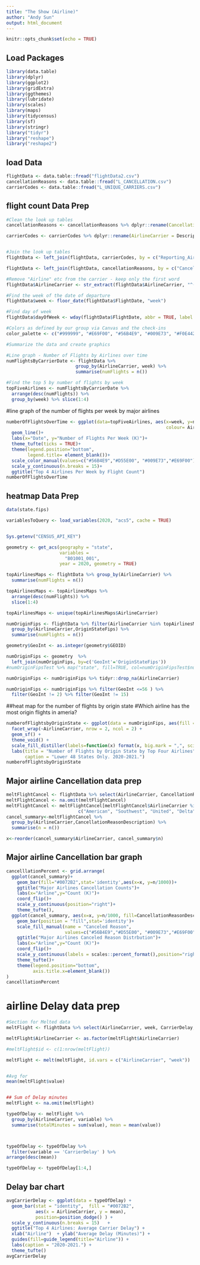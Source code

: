 ```yaml
---
title: "The Show (Airline)"
author: "Andy Sun"
output: html_document
---
```


```r
knitr::opts_chunk$set(echo = TRUE)
```

## Load Packages

```r
library(data.table)
library(dplyr)
library(ggplot2)
library(gridExtra)
library(ggthemes)
library(lubridate)
library(scales)
library(maps)
library(tidycensus)
library(sf)
library(stringr)
library("tidyr")
library("reshape")
library("reshape2")
```

## load Data
```r
flightData <- data.table::fread("flightData2.csv")
cancellationReasons <- data.table::fread("L_CANCELLATION.csv")
carrierCodes <- data.table::fread("L_UNIQUE_CARRIERS.csv")
```
## flight count Data Prep
```r
#Clean the look up tables
cancellationReasons <- cancellationReasons %>% dplyr::rename(CancellationReasonDescription = Description)

carrierCodes <- carrierCodes %>% dplyr::rename(AirlineCarrier = Description)


#Join the look up tables
flightData <- left_join(flightData, carrierCodes, by = c("Reporting_Airline" = "Code"))

flightData <- left_join(flightData, cancellationReasons, by = c("CancellationCode" = "Code"))

#Remove "Airline" etc from the carrier - keep only the first word
flightData$AirlineCarrier <- str_extract(flightData$AirlineCarrier, "^([^\\s]+)")

#Find the week of the date of departure
flightData$week <- floor_date(flightData$FlightDate, "week")

#Find day of week
flightData$dayOfWeek <- wday(flightData$FlightDate, abbr = TRUE, label = TRUE)

#Colors as defined by our group via Canvas and the check-ins
color_palette <- c("#999999", "#E69F00", "#56B4E9", "#009E73", "#F0E442", "#0072B2", "#D55E00", "#CC79A7")

#Summarize the data and create graphics

#Line graph - Number of Flights by Airlines over time
numFlightsByCarrierDate <- flightData %>%
                          group_by(AirlineCarrier, week) %>%
                          summarise(numFlights = n())

#Find the top 5 by number of flights by week
topFiveAirlines <- numFlightsByCarrierDate %>% 
  arrange(desc(numFlights)) %>% 
  group_by(week) %>% slice(1:4)
```

#line graph of the number of flights per week by major airlines
```r
numberOfFlightsOverTime <- ggplot(data=topFiveAirlines, aes(x=week, y=numFlights/1000, 
                                                            colour= AirlineCarrier))+
  geom_line()+
  labs(x="Date", y="Number of Flights Per Week (K)")+
  theme_tufte(ticks = TRUE)+
  theme(legend.position="bottom",
        legend.title= element_blank())+
  scale_color_manual(values=c("#56B4E9","#D55E00", "#009E73","#E69F00"))+ #add color dark blue, Red, light blue, Orange
  scale_y_continuous(n.breaks = 15)+
  ggtitle("Top 4 Airlines Per Week by Flight Count")
numberOfFlightsOverTime 
```
## heatmap Data Prep
```r
data(state.fips)

variablesToQuery <- load_variables(2020, "acs5", cache = TRUE)


Sys.getenv("CENSUS_API_KEY")

geometry <- get_acs(geography = "state",
                    variables = 	
                      "B01001_001", 
                    year = 2020, geometry = TRUE)

topAirlinesMaps <- flightData %>% group_by(AirlineCarrier) %>%
  summarise(numFlights = n())

topAirlinesMaps <- topAirlinesMaps %>% 
  arrange(desc(numFlights)) %>% 
  slice(1:4)

topAirlinesMaps <- unique(topAirlinesMaps$AirlineCarrier)

numOriginFips <- flightData %>% filter(AirlineCarrier %in% topAirlinesMaps) %>% 
  group_by(AirlineCarrier,OriginStateFips) %>%
  summarise(numFlights = n())

geometry$GeoInt <- as.integer(geometry$GEOID)

numOriginFips <- geometry  %>% 
  left_join(numOriginFips, by=c('GeoInt'='OriginStateFips')) 
#numOriginFipsTest %>% map("state", fill=TRUE, col=numOriginFipsTest$numFlights)

numOriginFips <- numOriginFips %>% tidyr::drop_na(AirlineCarrier)

numOriginFips <- numOriginFips %>% filter(GeoInt <=56 ) %>% 
  filter(GeoInt != 2) %>% filter(GeoInt != 15)
```

##heat map for the number of flights by origin state
#Which airline has the most origin flights in ameria?
```r
numberofFlightsbyOriginState <- ggplot(data = numOriginFips, aes(fill = numFlights)) +
  facet_wrap(~AirlineCarrier, nrow = 2, ncol = 2) +
  geom_sf() +
  theme_void() +
  scale_fill_distiller(labels=function(x) format(x, big.mark = ",", scientific = FALSE), palette = "Blues", direction = 1) +
  labs(title = "Number of Flights by Origin State by Top Four Airlines",
       caption = "Lower 48 States Only. 2020-2021.")
numberofFlightsbyOriginState
```
## Major airline Cancellation data prep
```r
meltFlightCancel <- flightData %>% select(AirlineCarrier, CancellationReasonDescription)
meltFlightCancel <- na.omit(meltFlightCancel)
meltFlightCancel <- meltFlightCancel[meltFlightCancel$AirlineCarrier %in% 
                           c("American", "Southwest", "United", "Delta"), ]  
cancel_summary<-meltFlightCancel %>%
  group_by(AirlineCarrier,CancellationReasonDescription) %>% 
  summarise(n = n())

x<-reorder(cancel_summary$AirlineCarrier, cancel_summary$n)
```
## Major airline Cancellation bar graph
```r
cancelllationPercent <- grid.arrange(
  ggplot(cancel_summary)+
    geom_bar(fill="#0072B2",stat='identity',aes(x=x, y=n/1000))+
    ggtitle("Major Airlines Cancellation Counts")+
    labs(x="Arline",y="Count (K)")+
    coord_flip()+
    scale_y_continuous(position="right")+
    theme_tufte(),
  ggplot(cancel_summary, aes(x=x, y=n/1000, fill=CancellationReasonDescription))+
    geom_bar(position = "fill",stat='identity')+
    scale_fill_manual(name = "Canceled Reason",
                      values=c("#56B4E9","#D55E00", "#009E73","#E69F00"))+ #add color dark blue and gray 
    ggtitle("Major Airlines Canceled Reason Distrbution")+
    labs(x="Arline",y="Count (K)")+
    coord_flip()+
    scale_y_continuous(labels = scales::percent_format(),position="right")+
    theme_tufte()+
    theme(legend.position="bottom",
          axis.title.x=element_blank())
)
cancelllationPercent
```
# airline Delay data prep
```r
#Section for Melted data
meltFlight <- flightData %>% select(AirlineCarrier, week, CarrierDelay, WeatherDelay, NASDelay, SecurityDelay, LateAircraftDelay)

meltFlight$AirlineCarrier <- as.factor(meltFlight$AirlineCarrier)

#meltFlight$id <- c(1:nrow(meltFlight))

meltFlight <- melt(meltFlight, id.vars = c("AirlineCarrier", "week"))


#Avg for
mean(meltFlight$value)


## Sum of Delay minutes
meltFlight <- na.omit(meltFlight)

typeOfDelay <- meltFlight %>%
  group_by(AirlineCarrier, variable) %>%
  summarise(totalMinutes = sum(value), mean = mean(value))



typeOfDelay <- typeOfDelay %>% 
  filter(variable == 'CarrierDelay' ) %>%
arrange(desc(mean))

typeOfDelay <- typeOfDelay[1:4,]
```
## Delay bar chart
```r
avgCarrierDelay <- ggplot(data = typeOfDelay) +
  geom_bar(stat = "identity",  fill = "#0072B2",
           aes(x = AirlineCarrier, y = mean),
           position=position_dodge() ) +
  scale_y_continuous(n.breaks = 15)   + 
  ggtitle("Top 4 Airlines: Average Carrier Delay") + 
  xlab("Airline")  + ylab("Average Delay (Minutes)") + 
  guides(fill=guide_legend(title="Airline")) +
  labs(caption = "2020-2021.") +
  theme_tufte()
avgCarrierDelay
```

